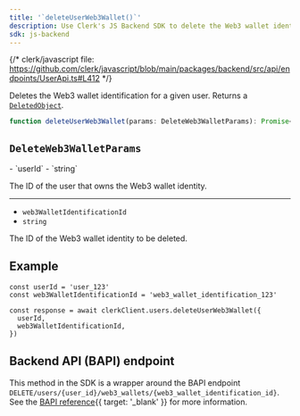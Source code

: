 ```yaml
---
title: '`deleteUserWeb3Wallet()`'
description: Use Clerk's JS Backend SDK to delete the Web3 wallet identification for a given user.
sdk: js-backend
---
```


{/* clerk/javascript file: https://github.com/clerk/javascript/blob/main/packages/backend/src/api/endpoints/UserApi.ts#L412 */}

Deletes the Web3 wallet identification for a given user. Returns a [`DeletedObject`](/docs/reference/javascript/types/deleted-object).

```ts
function deleteUserWeb3Wallet(params: DeleteWeb3WalletParams): Promise<DeletedObject>
```

## `DeleteWeb3WalletParams`

<Properties>
  - `userId`
  - `string`

  The ID of the user that owns the Web3 wallet identity.

  ---

  - `web3WalletIdentificationId`
  - `string`

  The ID of the Web3 wallet identity to be deleted.
</Properties>

## Example

<Include src="_partials/backend/usage" />

```tsx
const userId = 'user_123'
const web3WalletIdentificationId = 'web3_wallet_identification_123'

const response = await clerkClient.users.deleteUserWeb3Wallet({
  userId,
  web3WalletIdentificationId,
})
```

## Backend API (BAPI) endpoint

This method in the SDK is a wrapper around the BAPI endpoint `DELETE/users/{user_id}/web3_wallets/{web3_wallet_identification_id}`. See the [BAPI reference](/docs/reference/backend-api/tag/users/delete/users/%7Buser_id%7D/web3_wallets/%7Bweb3_wallet_identification_id%7D){{ target: '_blank' }} for more information.

